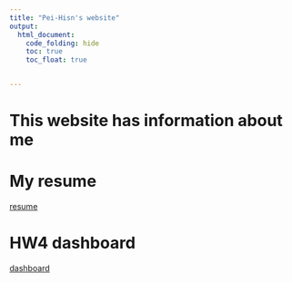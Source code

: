 ```yaml
---
title: "Pei-Hisn's website"
output: 
  html_document:
    code_folding: hide
    toc: true
    toc_float: true


---
```


# This website has information about me




# My resume

[resume](About.html)


# HW4 dashboard

[dashboard](dashboard.html)


